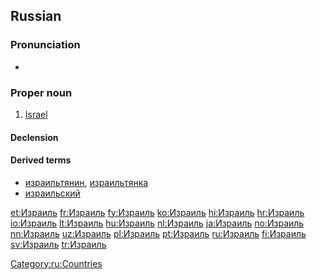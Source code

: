 ==Russian==
{{wikipedia|lang=ru}}

===Pronunciation===
* {{audio|Ru-Израиль.ogg|Audio|lang=ru}}

===Proper noun===
{{ru-proper noun|Изра́иль|m}}

# [[Israel]]

====Declension====
{{ru-noun-ь-1-m|n=sg|Израил|Изра́ил}}

====Derived terms====
* [[израильтянин]], [[израильтянка]]
* [[израильский]]

[[Category:ru:Countries]]

[[et:Израиль]]
[[fr:Израиль]]
[[fy:Израиль]]
[[ko:Израиль]]
[[hi:Израиль]]
[[hr:Израиль]]
[[io:Израиль]]
[[lt:Израиль]]
[[hu:Израиль]]
[[nl:Израиль]]
[[ja:Израиль]]
[[no:Израиль]]
[[nn:Израиль]]
[[uz:Израиль]]
[[pl:Израиль]]
[[pt:Израиль]]
[[ru:Израиль]]
[[fi:Израиль]]
[[sv:Израиль]]
[[tr:Израиль]]